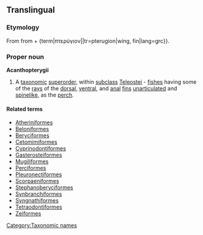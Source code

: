 {{wikispecies}}
{{wikipedia}}
==Translingual==

===Etymology===
From {{NL.|mul}} from {{etyl|grc|mul}} {{term|ἄκανθα||tr=akantha|spine|lang=grc}} + {term|πτερύγιον||tr=pterugion|wing, fin|lang=grc}}.

===Proper noun===
'''Acanthopterygii'''

# A [[taxonomic]] [[superorder]], within [[subclass]] [[Teleostei]] - [[fish]]es having some of the [[ray]]s of the [[dorsal]], [[ventral]], and [[anal]] [[fin]]s [[unarticulated]] and [[spinelike]], as the [[perch]].

====Related terms====
*[[Atheriniformes]]
*[[Beloniformes]]
*[[Beryciformes]]
*[[Cetomimiformes]]
*[[Cyprinodontiformes]]
*[[Gasterosteiformes]]
*[[Mugiliformes]]
*[[Perciformes]]
*[[Pleuronectiformes]]
*[[Scorpaeniformes]]
*[[Stephanoberyciformes]]
*[[Synbranchiformes]]
*[[Syngnathiformes]]
*[[Tetraodontiformes]]
*[[Zeiformes]]

[[Category:Taxonomic names]]